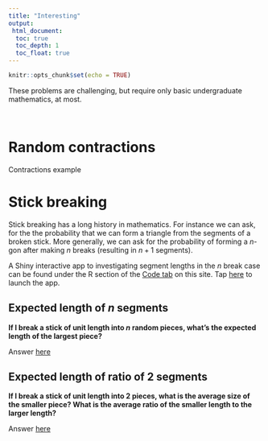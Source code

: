 ```yaml
---
title: "Interesting"
output:
 html_document:
  toc: true
  toc_depth: 1
  toc_float: true
---
```


```r
knitr::opts_chunk$set(echo = TRUE)
```

These problems are challenging, but require only basic undergraduate mathematics, at most.

<br>

# Random contractions

Contractions example

# Stick breaking

Stick breaking has a long history in mathematics. For instance we can ask, for the the probability that we can form a triangle from the segments of a broken stick. More generally, we can ask for the probability of forming a $n$-gon after making $n$ breaks (resulting in $n+1$ segments).

A Shiny interactive app to investigating segment lengths in the $n$ break case can be found under the R section of the [Code tab](code.html#deployment:_shiny_and_knitr) on this site. Tap [here](https://chris-x.shinyapps.io/StickBreak/) to launch the app.

## Expected length of $n$ segments

__If I break a stick of unit length into $n$ random pieces, what's the expected
length of the largest piece?__

Answer [here](pdfs/stick_1.pdf)

## Expected length of ratio of 2 segments

__If I break a stick of unit length into 2 pieces, what is the average size of the smaller piece?
What is the average ratio of the smaller length to the larger length?__

Answer [here](pdfs/stick_2.pdf)
